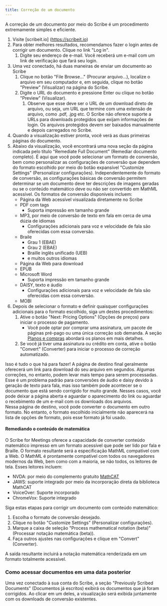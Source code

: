 ```yaml
---
title: Correção de um documento
---
```



A correção de um documento por meio do Scribe é um procedimento extremamente simples e eficiente.
1. Visite [scribeit.io] (https://scribeit.io)
1. Para obter melhores resultados, recomendamos fazer o login antes de corrigir um documento. Clique no link "Log in".
    1. Digite seu endereço de e-mail. Você receberá um e-mail com um link de verificação que fará seu login.
1. Uma vez conectado, há duas maneiras de enviar um documento ao Scribe
    1. Clique no botão "File Browse..." (Procurar arquivo...), localize o arquivo em seu computador e, em seguida, clique no botão "Preview" (Visualizar) na página do Scribe.
    1. Digite o URL do documento e pressione Enter ou clique no botão "Preview" (Visualizar).
        1. Observe que esse deve ser o URL de um download direto de arquivo, ou seja, um URL que termine com uma extensão de arquivo, como .pdf, .jpg etc. O Scribe não oferece suporte a URLs para downloads protegidos que exijam informações de login. Os arquivos protegidos devem ser baixados manualmente e depois carregados no Scribe.
1. Quando a visualização estiver pronta, você verá as duas primeiras páginas do documento.
1. Abaixo da visualização, você encontrará uma nova seção da página indicada pelo título "Remediate Full Document" (Remediar documento completo). É aqui que você pode selecionar um formato de conversão, bem como personalizar as configurações de conversão que dependem do formato escolhido por meio do botão expansível "Customize Settings" (Personalizar configurações). Independentemente do formato de conversão, as configurações básicas de conversão permitem determinar se um documento deve ter descrições de imagens geradas ou se o conteúdo matemático deve ou não ser convertido em MathML acessível. Os formatos de conversão disponíveis incluem:
    * Página da Web acessível visualizada diretamente no Scribe
    * PDF com tags
        * Suporta impressão em tamanho grande
    * MP3, por meio de conversão de texto em fala em cerca de uma dúzia de idiomas
        * Configurações adicionais para voz e velocidade de fala são oferecidas com essa conversão.
    * Braile
        * Grau 1 (EBAE)
        * Grau 2 (EBAE)
        * Braille inglês unificado (UEB)
        * e muitos outros idiomas
    * Página da Web para download
    * EPUB
    * Microsoft Word
        * Suporta impressão em tamanho grande
    * DAISY, texto e áudio
        * Configurações adicionais para voz e velocidade de fala são oferecidas com essa conversão.
    * MOBI
1. Depois de selecionar o formato e definir quaisquer configurações adicionais para o formato escolhido, siga um destes procedimentos:
    1. Ative o botão "Next: Pricing Options" (Opções de preços) para iniciar o processo de pagamento.
        * Você pode optar por comprar uma assinatura, um pacote de páginas pré-pago ou uma única correção sob demanda. A seção [Planos e compras](.../planos) abordará os planos em mais detalhes.
    1. Se você já tiver uma assinatura ou crédito em conta, ative o botão "Convert" (Converter) para iniciar o processo de correção automatizado. 

Isso é tudo o que há para fazer! A página de destino final geralmente oferecerá um link para download do seu arquivo em segundos. Algumas correções, no entanto, podem levar mais tempo para serem processadas. Esse é um problema padrão para conversões de áudio e daisy devido à geração de texto para fala, mas isso também pode acontecer se o documento que está sendo corrigido for muito grande. Nesses casos, você pode deixar a página aberta e aguardar o aparecimento do link ou aguardar o recebimento de um e-mail com os downloads dos arquivos.  
Nessa página de destino, você pode converter o documento em outro formato. No entanto, o formato escolhido inicialmente não aparecerá na lista de opções de formato, pois esse formato já foi usado.

#### Remediando o conteúdo de matemática

O Scribe for Meetings oferece a capacidade de converter conteúdo matemático impresso em um formato acessível que pode ser lido por fala e Braille. O formato resultante será a especificação MathML compatível com a Web. O MathML é prontamente compatível com todos os navegadores modernos da Web, bem como com a maioria, se não todos, os leitores de tela. Esses leitores incluem:
* NVDA: por meio do complemento gratuito [MathCAT](https://addons.nvda-project.org/addons/MathCAT.en.html)
* JAWS: suporte integrado por meio da incorporação direta da biblioteca MathCAT
* VoiceOver: Suporte incorporado
* ChromeVox: Suporte integrado

Siga estas etapas para corrigir um documento com conteúdo matemático:
1. Escolha o formato de conversão desejado.
1. Clique no botão "Customize Settings" (Personalizar configurações).
1. Marque a caixa de seleção "Process mathematical notation (beta)" (Processar notação matemática (beta)).
1. Faça outros ajustes nas configurações e clique em "Convert" (Converter).

A saída resultante incluirá a notação matemática renderizada em um formato totalmente acessível.

### Como acessar documentos em uma data posterior

Uma vez conectado à sua conta do Scribe, a seção "Previously Scribed Documents" (Documentos já escritos) exibirá os documentos que já foram corrigidos. Ao clicar em um deles, a visualização será exibida juntamente com os downloads de conversão existentes.
